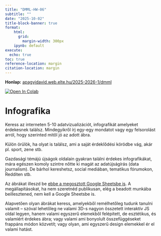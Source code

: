 ```yaml
---
title: "DMML-HW-06"
subtitle: ""
date: "2025-10-02"
title-block-banner: true
format:
    html:
      grid: 
        margin-width: 300px
    ipynb: default
execute:
  echo: true
toc: true
reference-location: margin
citation-location: margin
---
```

<strong>Honlap:</strong> [apagyidavid.web.elte.hu/2025-2026-1/dmml](https://apagyidavid.web.elte.hu/2025-2026-1/dmml){target="_blank"}

<a target="_blank" href="https://colab.research.google.com/github/dapagyi/dmml-web/blob/gh-pages/notebooks/dmml-hw-05.ipynb"><img src="https://colab.research.google.com/assets/colab-badge.svg" alt="Open In Colab"/></a>

# Infografika

Keress az interneten 5-10 adatvizualizációt, infografikát amelyeket érdekesnek találsz. Mindegyikről írj egy-egy mondatot vagy egy felsorolást arról, hogy szerinted mitől jó az adott ábra.

Külön örülök, ha olyat is találsz, ami a saját érdeklődési körödbe vág, akár pl. sport, zene stb.

Gazdasági témájú újságok oldalain gyakran találni érdekes infografikákat, mára egészen komoly szintre nőtte ki magát az adatújságírás (data journalism). De bárhol kereshetsz, social mediában, tematikus fórumokon, Redditen stb.

Az ábrákat illeszd be [ebbe a megosztott Google Sheetsbe is](https://docs.google.com/spreadsheets/d/1lN8sHxded2Jn1AVhRYO4pJt3BctQUh7mmhpGdhKam3w/edit?gid=0#gid=0){target="_blank"}. A megállapításokat, ha nem szeretnéd publikusan, elég a beadott munkába beillesztened, nem kell a Google Sheetsbe is.

Alapvetően olyan ábrákat keress, amelyekből remélhetőleg tudunk tanulni valamit -- szóval lehetőleg ne valami 3D-s nagyon összetett interaktív JS oldal legyen, hanem valami egyszerű elemekből felépített, de esztétikus, és valamiért érdekes ábra; vagy valami ami bonyolult összefüggéseket frappáns módon közvetít; vagy olyan, ami egyszerű design elemekkel ér el valami hatást.